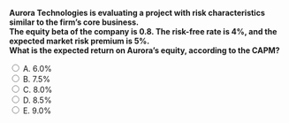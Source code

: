 ::: {.question-block}

<form onsubmit="event.preventDefault(); checkAnswer('module4_mcq_q33')" data-correct-answer="C">
  <strong style="display: block;">
  Aurora Technologies is evaluating a project with risk characteristics similar to the firm’s core business.  
  The equity beta of the company is 0.8. The risk-free rate is 4%, and the expected market risk premium is 5%.  
  What is the expected return on Aurora’s equity, according to the CAPM?
  </strong>

  <label><input type="radio" name="module4_mcq_q33" value="A"> A. 6.0%</label><br>
  <label><input type="radio" name="module4_mcq_q33" value="B"> B. 7.5%</label><br>
  <label><input type="radio" name="module4_mcq_q33" value="C"> C. 8.0%</label><br>
  <label><input type="radio" name="module4_mcq_q33" value="D"> D. 8.5%</label><br>
  <label><input type="radio" name="module4_mcq_q33" value="E"> E. 9.0%</label><br>
</form>

<div id="feedback-module4_mcq_q33" class="feedback" data-status="" style="display:none;">
✅ Correct: C. rE = 4% + 0.8 × 5% = 8.0%.
</div>

:::
